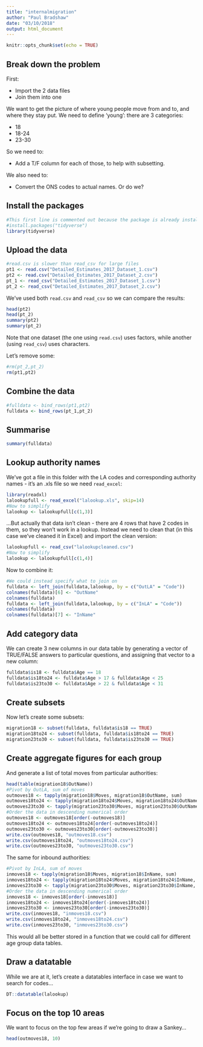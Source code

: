 ```yaml
---
title: "internalmigration"
author: "Paul Bradshaw"
date: "03/10/2018"
output: html_document
---
```


```r
knitr::opts_chunk$set(echo = TRUE)
```

## Break down the problem

First:

* Import the 2 data files
* Join them into one

We want to get the picture of where young people move from and to, and where they stay put. We need to define 'young': there are 3 categories:

* 18
* 18-24
* 23-30

So we need to:

* Add a T/F column for each of those, to help with subsetting.

We also need to:

* Convert the ONS codes to actual names. Or do we?

## Install the packages

```r
#This first line is commented out because the package is already installed on my version of R
#install.packages("tidyverse")
library(tidyverse)
```

## Upload the data

```r
#read.csv is slower than read_csv for large files
pt1 <- read.csv("Detailed_Estimates_2017_Dataset_1.csv")
pt2 <- read.csv("Detailed_Estimates_2017_Dataset_2.csv")
pt_1 <- read_csv("Detailed_Estimates_2017_Dataset_1.csv")
pt_2 <- read_csv("Detailed_Estimates_2017_Dataset_2.csv")
```

We've used both `read.csv` and `read_csv` so we can compare the results:

```r
head(pt2)
head(pt_2)
summary(pt2)
summary(pt_2)
```

Note that one dataset (the one using `read.csv`) uses factors, while another (using `read_csv`) uses characters.

Let's remove some:

```r
#rm(pt_2,pt_2)
rm(pt1,pt2)
```



## Combine the data

```r
#fulldata <- bind_rows(pt1,pt2)
fulldata <- bind_rows(pt_1,pt_2)
```

## Summarise

```r
summary(fulldata)
```

## Lookup authority names

We've got a file in this folder with the LA codes and corresponding authority names - it's an .xls file so we need `read_excel`:

```r
library(readxl)
lalookupfull <- read_excel("lalookup.xls", skip=14)
#Now to simplify
lalookup <- lalookupfull[c(1,3)]
```

...But actually that data isn't clean - there are 4 rows that have 2 codes in them, so they won't work in a lookup. Instead we need to clean that (in this case we've cleaned it in Excel) and import the clean version:

```r
lalookupfull <- read_csv("lalookupcleaned.csv")
#Now to simplify
lalookup <- lalookupfull[c(1,4)]
```


Now to combine it:

```r
#We could instead specify what to join on
fulldata <- left_join(fulldata,lalookup, by = c("OutLA" = "Code"))
colnames(fulldata)[6] <- "OutName"
colnames(fulldata)
fulldata <- left_join(fulldata,lalookup, by = c("InLA" = "Code"))
colnames(fulldata)
colnames(fulldata)[7] <- "InName"
```



## Add category data

We can create 3 new columns in our data table by generating a vector of TRUE/FALSE answers to particular questions, and assigning that vector to a new column:

```r
fulldata$is18 <- fulldata$Age == 18
fulldata$is18to24 <- fulldata$Age > 17 & fulldata$Age < 25
fulldata$is23to30 <- fulldata$Age > 22 & fulldata$Age < 31
```

## Create subsets

Now let's create some subsets:

```r
migration18 <- subset(fulldata, fulldata$is18 == TRUE)
migration18to24 <- subset(fulldata, fulldata$is18to24 == TRUE)
migration23to30 <- subset(fulldata, fulldata$is23to30 == TRUE)
```

## Create aggregate figures for each group

And generate a list of total moves from particular authorities:

```r
head(table(migration18$OutName))
#Pivot by OutLA, sum of moves
outmoves18 <- tapply(migration18$Moves, migration18$OutName, sum)
outmoves18to24 <- tapply(migration18to24$Moves, migration18to24$OutName, sum)
outmoves23to30 <- tapply(migration23to30$Moves, migration23to30$OutName, sum)
#Order the data in descending numerical order
outmoves18 <- outmoves18[order(-outmoves18)]
outmoves18to24 <- outmoves18to24[order(-outmoves18to24)]
outmoves23to30 <- outmoves23to30[order(-outmoves23to30)]
write.csv(outmoves18, "outmoves18.csv")
write.csv(outmoves18to24, "outmoves18to24.csv")
write.csv(outmoves23to30, "outmoves23to30.csv")
```

The same for inbound authorities:

```r
#Pivot by InLA, sum of moves
inmoves18 <- tapply(migration18$Moves, migration18$InName, sum)
inmoves18to24 <- tapply(migration18to24$Moves, migration18to24$InName, sum)
inmoves23to30 <- tapply(migration23to30$Moves, migration23to30$InName, sum)
#Order the data in descending numerical order
inmoves18 <- inmoves18[order(-inmoves18)]
inmoves18to24 <- inmoves18to24[order(-inmoves18to24)]
inmoves23to30 <- inmoves23to30[order(-inmoves23to30)]
write.csv(inmoves18, "inmoves18.csv")
write.csv(inmoves18to24, "inmoves18to24.csv")
write.csv(inmoves23to30, "inmoves23to30.csv")

```


This would all be better stored in a function that we could call for different age group data tables.

## Draw a datatable

While we are at it, let's create a datatables interface in case we want to search for codes...

```r
DT::datatable(lalookup)
```


## Focus on the top 10 areas

We want to focus on the top few areas if we're going to draw a Sankey...

```r
head(outmoves18, 10)
```



